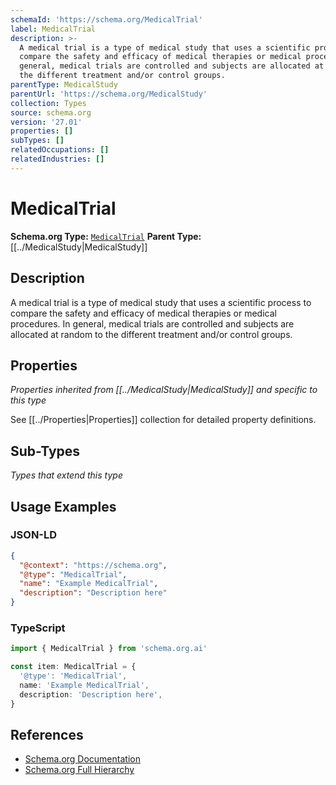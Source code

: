 ```yaml
---
schemaId: 'https://schema.org/MedicalTrial'
label: MedicalTrial
description: >-
  A medical trial is a type of medical study that uses a scientific process to
  compare the safety and efficacy of medical therapies or medical procedures. In
  general, medical trials are controlled and subjects are allocated at random to
  the different treatment and/or control groups.
parentType: MedicalStudy
parentUrl: 'https://schema.org/MedicalStudy'
collection: Types
source: schema.org
version: '27.01'
properties: []
subTypes: []
relatedOccupations: []
relatedIndustries: []
---
```

# MedicalTrial

**Schema.org Type:** [`MedicalTrial`](https://schema.org/MedicalTrial)
**Parent Type:** [[../MedicalStudy|MedicalStudy]]

## Description

A medical trial is a type of medical study that uses a scientific process to compare the safety and efficacy of medical therapies or medical procedures. In general, medical trials are controlled and subjects are allocated at random to the different treatment and/or control groups.

## Properties

*Properties inherited from [[../MedicalStudy|MedicalStudy]] and specific to this type*

See [[../Properties|Properties]] collection for detailed property definitions.

## Sub-Types

*Types that extend this type*

## Usage Examples

### JSON-LD

```json
{
  "@context": "https://schema.org",
  "@type": "MedicalTrial",
  "name": "Example MedicalTrial",
  "description": "Description here"
}
```

### TypeScript

```typescript
import { MedicalTrial } from 'schema.org.ai'

const item: MedicalTrial = {
  '@type': 'MedicalTrial',
  name: 'Example MedicalTrial',
  description: 'Description here',
}
```

## References

- [Schema.org Documentation](https://schema.org/MedicalTrial)
- [Schema.org Full Hierarchy](https://schema.org/docs/full.html)
